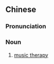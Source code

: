{{also|音乐疗法}}
==Chinese==
{{zh-forms|s=音乐疗法|type=22}}

===Pronunciation===
{{zh-pron
|m=yīnyuè liáofǎ
|c=jam1 ngok6 liu4 faat3
|cat=n
}}

===Noun===
{{zh-noun}}

# [[music therapy]]

{{zh-cat|Music}}